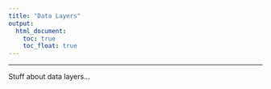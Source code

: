 ```yaml
---
title: "Data Layers"
output:
  html_document:
    toc: true
    toc_float: true
---
```


---


Stuff about data layers...
